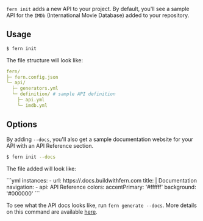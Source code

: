 `fern init` adds a new API to your project. By default, you'll see a sample API for the `IMDb` (International Movie Database) added to your repository.

## Usage

```bash
$ fern init
```

The file structure will look like:

```yaml
fern/
├─ fern.config.json
└─ api/
  ├─ generators.yml
  └─ definition/ # sample API definition
    ├─ api.yml
    └─ imdb.yml
```

## Options

By adding `--docs`, you'll also get a sample documentation website for your API with an API Reference section.

```bash
$ fern init --docs
```

The file added will look like:

<CodeBlock title = "docs.yml">
```yml
instances:
  - url: https://<your-organization>.docs.buildwithfern.com
title: <your-organization> | Documentation
navigation:
  - api: API Reference
colors:
  accentPrimary: '#ffffff'
  background: '#000000'
```

To see what the API docs looks like, run `fern generate --docs`. More details on this command are available [here](/fern-generate).
